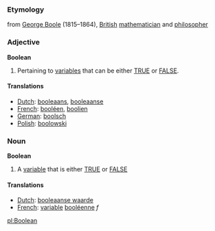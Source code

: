 ===Etymology===
from [[w:George Boole|George Boole]] (1815&ndash;1864), [[British]] [[mathematician]] and [[philosopher]]

===Adjective===
'''Boolean'''
#Pertaining to [[variable]]s that can be either [[TRUE]] or [[FALSE]].

====Translations====
*[[Dutch]]: [[booleaans]], [[booleaanse]]
*[[French]]: [[booléen]], [[boolien]]
*[[German]]: [[boolsch]]
*[[Polish]]: [[boolowski]]

===Noun===
'''Boolean'''
#A [[variable]] that is either [[TRUE]] or [[FALSE]]

====Translations====
*[[Dutch]]: [[booleaanse waarde]]
*[[French]]: [[variable]] [[booléenne]] ''f''

[[pl:Boolean]]